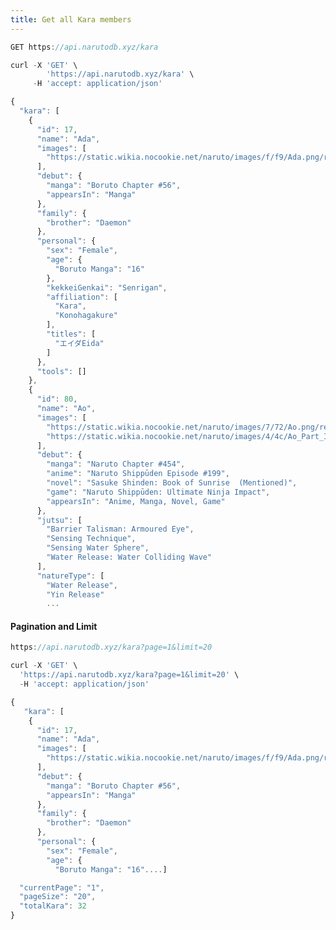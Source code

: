 ```yaml
---
title: Get all Kara members
---
```


```js
GET https://api.narutodb.xyz/kara
```

```js
curl -X 'GET' \
        'https://api.narutodb.xyz/kara' \
     -H 'accept: application/json'
```

```js
{
  "kara": [
    {
      "id": 17,
      "name": "Ada",
      "images": [
        "https://static.wikia.nocookie.net/naruto/images/f/f9/Ada.png/revision/latest/scale-to-width-down/300?cb=20210421051547"
      ],
      "debut": {
        "manga": "Boruto Chapter #56",
        "appearsIn": "Manga"
      },
      "family": {
        "brother": "Daemon"
      },
      "personal": {
        "sex": "Female",
        "age": {
          "Boruto Manga": "16"
        },
        "kekkeiGenkai": "Senrigan",
        "affiliation": [
          "Kara",
          "Konohagakure"
        ],
        "titles": [
          "エイダEida"
        ]
      },
      "tools": []
    },
    {
      "id": 80,
      "name": "Ao",
      "images": [
        "https://static.wikia.nocookie.net/naruto/images/7/72/Ao.png/revision/latest/scale-to-width-down/300?cb=20171014133718",
        "https://static.wikia.nocookie.net/naruto/images/4/4c/Ao_Part_III.png/revision/latest/scale-to-width-down/300?cb=20210208005708"
      ],
      "debut": {
        "manga": "Naruto Chapter #454",
        "anime": "Naruto Shippūden Episode #199",
        "novel": "Sasuke Shinden: Book of Sunrise  (Mentioned)",
        "game": "Naruto Shippūden: Ultimate Ninja Impact",
        "appearsIn": "Anime, Manga, Novel, Game"
      },
      "jutsu": [
        "Barrier Talisman: Armoured Eye",
        "Sensing Technique",
        "Sensing Water Sphere",
        "Water Release: Water Colliding Wave"
      ],
      "natureType": [
        "Water Release",
        "Yin Release"
        ...

```

#### Pagination and Limit

```js
https://api.narutodb.xyz/kara?page=1&limit=20
```

```js
curl -X 'GET' \
  'https://api.narutodb.xyz/kara?page=1&limit=20' \
  -H 'accept: application/json'
```

```js
{
   "kara": [
    {
      "id": 17,
      "name": "Ada",
      "images": [
        "https://static.wikia.nocookie.net/naruto/images/f/f9/Ada.png/revision/latest/scale-to-width-down/300?cb=20210421051547"
      ],
      "debut": {
        "manga": "Boruto Chapter #56",
        "appearsIn": "Manga"
      },
      "family": {
        "brother": "Daemon"
      },
      "personal": {
        "sex": "Female",
        "age": {
          "Boruto Manga": "16"....]

  "currentPage": "1",
  "pageSize": "20",
  "totalKara": 32
}
```